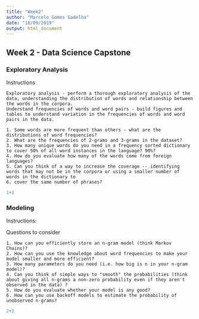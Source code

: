 ```yaml
---
title: "Week2"
author: "Marcelo Gomes Gadelha"
date: "18/09/2019"
output: html_document
---
```


## Week 2 - Data Science Capstone

### Exploratory Analysis

Instructions 

    Exploratory analysis - perform a thorough exploratory analysis of the data, understanding the distribution of words and relationship between the words in the corpora.
    Understand frequencies of words and word pairs - build figures and tables to understand variation in the frequencies of words and word pairs in the data.

    1. Some words are more frequent than others - what are the distributions of word frequencies?
    2. What are the frequencies of 2-grams and 3-grams in the dataset?
    3. How many unique words do you need in a frequency sorted dictionary to cover 50% of all word instances in the language? 90%?
    4. How do you evaluate how many of the words come from foreign languages?
    5. Can you think of a way to increase the coverage -- identifying words that may not be in the corpora or using a smaller number of words in the dictionary to 
    6. cover the same number of phrases?
    

```r

1+1

```

### Modeling

Instructions:

Questions to consider

    1. How can you efficiently store an n-gram model (think Markov Chains)?
    2. How can you use the knowledge about word frequencies to make your model smaller and more efficient?
    3. How many parameters do you need (i.e. how big is n in your n-gram model)?
    4. Can you think of simple ways to "smooth" the probabilities (think about giving all n-grams a non-zero probability even if they aren't observed in the data) ?
    5. How do you evaluate whether your model is any good?
    6. How can you use backoff models to estimate the probability of unobserved n-grams?
    
    
    
```r

2+2

```
    
    
    
    
    
    
    